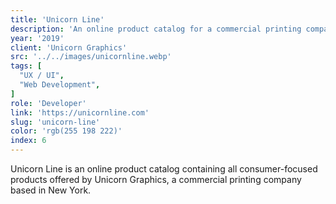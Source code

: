```yaml
---
title: 'Unicorn Line'
description: 'An online product catalog for a commercial printing company.'
year: '2019'
client: 'Unicorn Graphics'
src: '../../images/unicornline.webp'
tags: [
  "UX / UI",
  "Web Development",
]
role: 'Developer'
link: 'https://unicornline.com'
slug: 'unicorn-line'
color: 'rgb(255 198 222)'
index: 6
---
```

Unicorn Line is an online product catalog containing all consumer-focused products offered by Unicorn Graphics, a commercial printing company based in New York.